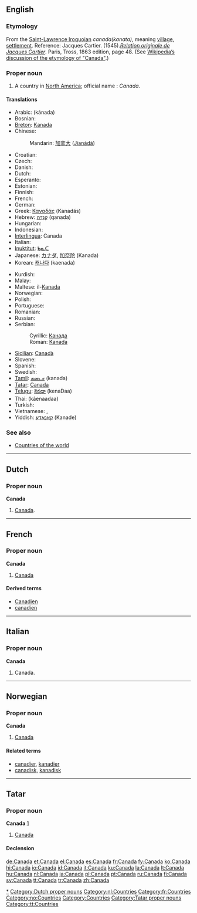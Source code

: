 {{see|Canadá|Ca-na-đa}}
==English==
{{wikipedia}}

===Etymology===
From the [[Laurentian|Saint-Lawrence Iroquoian]] ''canada''''(kanata)'', meaning [[village]], [[settlement]]. Reference: Jacques Cartier. (1545).''[http://www.gutenberg.org/files/12356/12356-h/12356-h.htm Relation originale de Jacques Cartier]''. Paris, Tross, 1863 edition, page 48.  (See [[w:Canada's name|Wikipedia’s discussion of the etymology of "Canada"]].)

===Proper noun===
{{en-proper noun}}

# A country in [[North America]]; official name : ''Canada''.

====Translations====
{{top}}
*Arabic: {{Arab|[[كندا]]}} (kánada) {{f}}
*Bosnian: {{t-|bs|Kanada|f}}
*[[Breton]]: [[Kanada]]
*Chinese:
*:Mandarin: [[加拿大]] ([[Jīanádà]])
*Croatian: {{t-|hr|Kanada|f}}
* Czech: {{t-|cs|Kanada|f}}
* Danish: {{t-|da|Canada}}
* Dutch: {{t+|nl|Canada}}
* Esperanto: {{t+|eo|Kanado|xs=Esperanto}}
* Estonian: {{t-|et|Kanada}}
* Finnish: {{t+|fi|Kanada}}
* French: {{t+|fr|Canada|m}}
* German: {{t+|de|Kanada}}
*Greek: [[Καναδάς]] (Kanadás)
*Hebrew: [[קנדה|קָנָדָּה]] (qanada)
* Hungarian: {{t+|hu|Kanada}}
* Indonesian: {{t-|id|Kanada|xs=Indonesian}}
*[[Interlingua]]: Canada
* Italian: {{t+|it|Canada|m}}
*[[Inuktitut]]: [[ᑲᓇᑕ]]
*Japanese: [[カナダ]], [[加奈陀]] (Kanada)
*Korean: [[캐나다]] (kaenada)
{{mid}}
*Kurdish: {{KUchar|[[که‌نه‌دا]]}}
* Malay: {{t-|ms|Kanada|xs=Malay}}
*Maltese: il-[[Kanada]]
* Norwegian: {{t-|no|Canada}}
* Polish: {{t+|pl|Kanada|f}}
* Portuguese: {{t+|pt|Canadá|m}}
* Romanian: {{t-|ro|Canada|f}}
* Russian: {{t+|ru|Канада|f|tr=Kanáda}}
*Serbian:
*:Cyrillic: [[Канада#Serbian|Канада]] {{f}}
*:Roman: [[Kanada]] {{f}}
*[[Sicilian]]: [[Canadà]] {{m}}
* Slovene: {{t+|sl|Kanada|f}}
* Spanish: {{t+|es|Canadá|m}}
* Swedish: {{t+|sv|Kanada}}
*[[Tamil]]: [[கனடா]] (kanada)
*[[Tatar]]: [[Canada#Tatar|Canada]]
*[[Telugu]]: [[కెనడా]] (kenaDaa)
*Thai: {{THchar|[[แคนาดา]]}} (kâenaadaa)
* Turkish: {{t+|tr|Kanada}}
* Vietnamese: {{t-|vi|Gia Nã Đại|xs=Vietnamese}}, {{t-|vi|Ca-na-đa|xs=Vietnamese}}
*Yiddish: [[קאַנאַדע]] (Kanade)
{{bottom}}

===See also===
*[[Countries of the world]]

[[Category:Canada|*]]

----

==Dutch==

===Proper noun===
'''Canada''' {{n}}

# [[#English|Canada]].

[[Category:Dutch proper nouns]]
[[Category:nl:Countries]]

----

==French==

===Proper noun===
'''Canada''' {{f}}

# [[#English|Canada]]

====Derived terms====
*[[Canadien]]
*[[canadien]]

[[Category:fr:Countries]]

----

==Italian==

===Proper noun===
'''Canada''' {{m}}

# Canada.

----

==Norwegian==

===Proper noun===
'''Canada'''

# [[#English|Canada]]

====Related terms====
*[[canadier]], [[kanadier]]
*[[canadisk]], [[kanadisk]]

[[Category:no:Countries]]

----

==Tatar==

===Proper noun===
'''Canada''' [http://www.azatliq.org/news/international/tb/archives/2005/07/06.asp]

# [[Canada#English|Canada]]

====Declension====
{{tt-latin-noun|nıñ|ga|nı|da|dan}}

[[Category:Countries]]
[[Category:Tatar proper nouns]]
[[Category:tt:Countries]]

[[de:Canada]]
[[et:Canada]]
[[el:Canada]]
[[es:Canada]]
[[fr:Canada]]
[[fy:Canada]]
[[ko:Canada]]
[[hi:Canada]]
[[io:Canada]]
[[id:Canada]]
[[it:Canada]]
[[ku:Canada]]
[[la:Canada]]
[[lt:Canada]]
[[hu:Canada]]
[[nl:Canada]]
[[ja:Canada]]
[[pl:Canada]]
[[pt:Canada]]
[[ru:Canada]]
[[fi:Canada]]
[[sv:Canada]]
[[tt:Canada]]
[[tr:Canada]]
[[zh:Canada]]